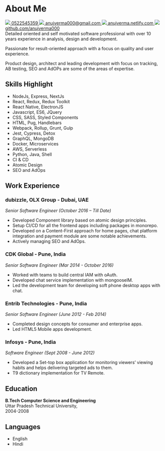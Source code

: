 
<div className={styles.about}>

# About Me

<div className={styles.contact}>
  <a className={styles.contactItem} href="tel:+971-522545359">
    <img className={styles.contactIcon} src="images/whatsapp.png" />
    0522545359
  </a>
  <a className={styles.contactItem} href="mailto:anujverma000@gmail.com">
    <img className={styles.contactIcon} src="images/gmail.png" />
    anujverma000@gmail.com
  </a>
  <a className={styles.contactItem} href="https://anujverma.netlify.com/">
    <img className={styles.contactIcon} src="images/web.png" />
    anujverma.netlify.com
  </a>
  <a className={styles.contactItem} href="https://github.com/anujverma000/">
    <img className={styles.contactIcon} src="images/github.png" />
    github.com/anujverma000
  </a>
</div>
Detailed oriented and self motivated software professional with over 10 years experience
in analysis, design and development.

Passionate for result-oriented approach with a focus on quality and user experience.

Product design, architect and leading development with focus on tracking, AB testing, SEO and AdOPs are some of the areas of expertise.

## Skills Highlight

- NodeJs, Express, NextJs
- React, Redux, Redux Toolkit
- React Native, ElectronJS
- Javascript, ES6, JQuery
- CSS, SASS, Styled Components
- HTML, Pug, Handlebars
- Webpack, Rollup, Grunt, Gulp
- Jest, Cypress, Detox
- GraphQL, MongoDB
- Docker, Microservices
- AWS, Serverless
- Python, Java, Shell
- CI & CD
- Atomic Design
- SEO and AdOps

## Work Experience

### dubizzle, OLX Group - Dubai, UAE
_Senior Software Engineer (October 2016 – Till Date)_
- Developed Component library based on atomic design principles.
- Setup CI/CD for all the frontend apps including packages in monorepo.
- Developed on a Content-First approach for home pages, chat platform integration and payment module are some notable achievements.
- Actively managing SEO and AdOps.

### CDK Global - Pune, India
_Senior Software Engineer (Mar 2014 - October 2016)_
- Worked with teams to build central IAM with oAuth.
- Developed chat service implementation with mongooseIM.
- Led the development team for developing soft phone desktop apps with chat.

### Entrib Technologies - Pune, India
_Senior Software Engineer (June 2012 - Feb 2014)_
- Completed design concepts for consumer and enterprise apps.
- Led HTML5 Mobile apps development.

### Infosys - Pune, India
_Software Engineer (Sept 2008 - June 2012)_
- Developed a Set-top box application for monitoring viewers’ viewing habits and helps delivering targeted ads to them.
- T9 dictionary implementation for TV Remote.

## Education

**B.Tech Computer Science and Engineering**  
Uttar Pradesh Technical University,  
2004-2008

## Languages

- English
- Hindi

</div>

